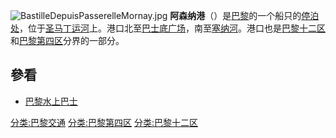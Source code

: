 [[File:BastilleDepuisPasserelleMornay.jpg|thumb]]
'''阿森纳港'''（{{lang-fr|Port de l'Arsenal}}）是[[巴黎|巴黎]]的一个船只的[[碼頭|停泊处]]，位于[[圣马丁运河|圣马丁运河]]上。港口北至[[巴士底广场|巴士底广场]]，南至[[塞纳河|塞纳河]]。港口也是[[巴黎十二区|巴黎十二区]]和[[巴黎第四区|巴黎第四区]]分界的一部分。

==參看==
* [[巴黎水上巴士|巴黎水上巴士]]


[[分类:巴黎交通|分类:巴黎交通]]
[[分类:巴黎第四区|分类:巴黎第四区]]
[[分类:巴黎十二区|分类:巴黎十二区]]
{{commonscat|Bassin de l'Arsenal}}